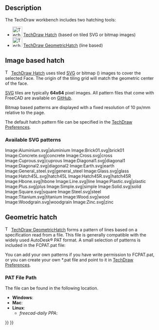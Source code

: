<languages/>

{{Docnav
|[[TechDraw_Templates|Templates]]
|[[TechDraw_Geometric_dimensioning_and_tolerancing|Geometric dimensioning and tolerancing]]
|[[TechDraw_Workbench|TechDraw]]
|IconL=
|IconR=
|IconC=Workbench_TechDraw.svg
}}

{{TOCright}}

== Description ==

The TechDraw workbench includes two hatching tools: 
*[[Image:TechDraw_Hatch.svg|32px]] [[TechDraw_Hatch|TechDraw Hatch]] (based on tiled SVG or bitmap images) 
*[[Image:TechDraw_GeometricHatch.svg|32px]] [[TechDraw_GeometricHatch|TechDraw GeometricHatch]] (line based)

== Image based hatch ==

[[Image:TechDraw_Hatch.svg|16px]] [[TechDraw_Hatch|TechDraw Hatch]] uses tiled [[SVG|SVG]] or bitmap ({{Version|0.21}}) images to cover the selected Face. The origin of the tiling grid will match the geometric center of the face.

[[SVG|SVG]] tiles are typically '''64x64''' pixel images. All pattern files that come with FreeCAD are available on [https://github.com/FreeCAD/FreeCAD/tree/master/src/Mod/TechDraw/Patterns GitHub].

Bitmap based patterns are displayed with a fixed resolution of 10 px/mm relative to the page.

The default hatch pattern file can be specified in the [[TechDraw_Preferences|TechDraw Preferences]].

=== Available SVG patterns ===

<gallery mode=nolines widths=96px heights=96px>
Image:Aluminium.svg|aluminium
Image:Brick01.svg|brick01
Image:Concrete.svg|concrete
Image:Cross.svg|cross
Image:Cuprous.svg|cuprous
Image:Diagonal1.svg|diagonal1
Image:Diagonal2.svg|diagonal2
Image:Earth.svg|earth
Image:General_steel.svg|general_steel<!--Keep underscore in caption as this is the name in the GUI-->
Image:Glass.svg|glass
Image:Hatch45L.svg|hatch45L
Image:Hatch45R.svg|hatch45R
Image:Hbone.svg|hbone
Image:Line.svg|line
Image:Plastic.svg|plastic
Image:Plus.svg|plus
Image:Simple.svg|simple
Image:Solid.svg|solid
Image:Square.svg|square
Image:Steel.svg|steel
Image:Titanium.svg|titanium
Image:Wood.svg|wood
Image:Woodgrain.svg|woodgrain
Image:Zinc.svg|zinc
</gallery>

== Geometric hatch ==

[[Image:TechDraw_GeometricHatch.svg|16px]] [[TechDraw_GeometricHatch|TechDraw GeometricHatch]] forms a pattern of lines based on a specification read from a file.  This file is generally compatible with the widely used AutoDesk® PAT format.  A small selection of patterns is included in the FCPAT.pat file:

{{Code|code=
; standard PAT patterns

*Diamond, 45 diagonals L & R, Solid, 1.0 mm separation
45,0,0,0,1.0
-45,0,0,0,1.0
*Diamond2, 45 diagonals L & R, Solid, 2.0 mm separation
45,0,0,0,2.0
-45,0,0,0,2.0
*Diamond4, 45 diagonals L & R, Solid, 4.0 mm separation
45,0,0,0,4.0
-45,0,0,0,4.0
*Diagonal4, 45 diagonal R, Solid, 4.0 mm separation
45,0,0,0,4.0
*Diagonal5, 45 diagonal L, Solid, 4.0 mm separation
-45,0,0,0,4.0
*Square, square grid, Solid, 5.0 mm separation 
90,1,1,0,5.0
0,0,0,1,5.0
*Horizontal5, horizontal lines, Solid 5.0 separation
0,0,0,0,5.0
*Vertical5, vertical lines, Solid, 5.0 separation
90,0,0,0,5.0
}}

You can add your own patterns if you have write permission to FCPAT.pat, or you can create your own *.pat file and point to it in [[TechDraw_Preferences|TechDraw Preferences]].

=== PAT File Path ===

The {{incode|FCPAT.pat}} file can be found in the following location.

* '''Windows''': {{incode|C:\Program Files\FreeCAD\data\Mod\TechDraw\PAT\}}
* '''Mac''': {{incode|/Applications/FreeCAD.app/Contents/Mod/TechDraw/PAT/}}
* '''Linux''': {{incode|/usr/share/freecad/Mod/TechDraw/PAT/}}
** ''freecad-daily PPA'': {{incode|/usr/share/freecad-daily/Mod/TechDraw/PAT/}}


{{Docnav
|[[TechDraw_Templates|Templates]]
|[[TechDraw_Geometric_dimensioning_and_tolerancing|Geometric dimensioning and tolerancing]]
|[[TechDraw_Workbench|TechDraw]]
|IconL=
|IconR=
|IconC=Workbench_TechDraw.svg
}}

{{TechDraw_Tools_navi{{#translation:}}}}
{{Userdocnavi{{#translation:}}}}